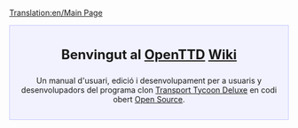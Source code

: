 [[Translation:en/Main Page]]
{{en/Translation (ca)|origen=Main page}}
<div style="background-color: #f1f2fe; border: 1px solid #c7c8fe; margin: 0; padding: 1em 1em 1em 1em; text-align:center">
<div style="font-size:1.7em; font-weight:bold">Benvingut al <span class="plainlinks">[http://www.openttd.org/ OpenTTD]</span> [https://www.wikipedia.org/wiki/wiki Wiki]</div>
Un manual d'usuari, edició i desenvolupament per a usuaris y desenvolupadors del programa clon [[ca/Archive/OpenTTD/Transport Tycoon Deluxe|Transport Tycoon Deluxe]] en codi obert [http://www.opensource.org/ Open Source].
</div>